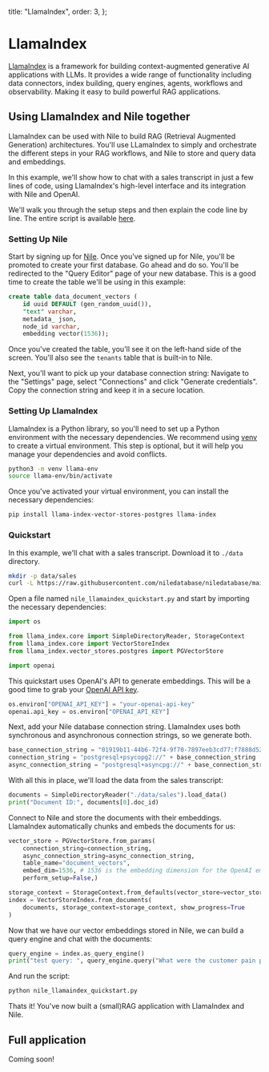 
  title: "LlamaIndex",
  order: 3,
};

# LlamaIndex

[LlamaIndex](https://llamaindex.ai/) is a framework for building context-augmented generative AI applications with LLMs.
It provides a wide range of functionality including data connectors, index building, query engines, agents, workflows and observability.
Making it easy to build powerful RAG applications.

## Using LlamaIndex and Nile together

LlamaIndex can be used with Nile to build RAG (Retrieval Augmented Generation) architectures.
You'll use LLamaIndex to simply and orchestrate the different steps in your RAG workflows, and Nile to store and query data and embeddings.

In this example, we'll show how to chat with a sales transcript in just a few lines of code, using LlamaIndex's high-level interface and its integration with Nile and OpenAI.

We'll walk you through the setup steps and then explain the code line by line. The entire script is available [here](https://github.com/niledatabase/niledatabase/blob/main/examples/integrations/code_snippets/nile_llamaindex_quickstart.py).

### Setting Up Nile

Start by signing up for [Nile](https://console.thenile.dev/). Once you've signed up for Nile, you'll be promoted to create your first database. Go ahead and do so. You'll be redirected to the "Query Editor" page
of your new database. This is a good time to create the table we'll be using in this example:

```sql
create table data_document_vectors (
    id uuid DEFAULT (gen_random_uuid()),
    "text" varchar,
    metadata_ json,
    node_id varchar,
    embedding vector(1536));
```

Once you've created the table, you'll see it on the left-hand side of the screen. You'll also see the `tenants` table that is built-in to Nile.

Next, you'll want to pick up your database connection string: Navigate to the "Settings" page, select "Connections" and click "Generate credentials".
Copy the connection string and keep it in a secure location.

### Setting Up LlamaIndex

LlamaIndex is a Python library, so you'll need to set up a Python environment with the necessary dependencies.
We recommend using [venv](https://docs.python.org/3/library/venv.html) to create a virtual environment.
This step is optional, but it will help you manage your dependencies and avoid conflicts.

```bash
python3 -m venv llama-env
source llama-env/bin/activate
```

Once you've activated your virtual environment, you can install the necessary dependencies:

```bash
pip install llama-index-vector-stores-postgres llama-index
```

### Quickstart

In this example, we'll chat with a sales transcript. Download it to `./data` directory.

```bash
mkdir -p data/sales
curl -L https://raw.githubusercontent.com/niledatabase/niledatabase/main/examples/ai/sales_insight/data/transcripts/nexiv-solutions__0_transcript.txt -o data/sales/sales_transcript.txt
```

Open a file named `nile_llamaindex_quickstart.py` and start by importing the necessary dependencies:

```python
import os

from llama_index.core import SimpleDirectoryReader, StorageContext
from llama_index.core import VectorStoreIndex
from llama_index.vector_stores.postgres import PGVectorStore

import openai
```

This quickstart uses OpenAI's API to generate embeddings.
This will be a good time to grab your [OpenAI API key](https://platform.openai.com/api-keys).

```python
os.environ["OPENAI_API_KEY"] = "your-openai-api-key"
openai.api_key = os.environ["OPENAI_API_KEY"]
```

Next, add your Nile database connection string. LlamaIndex uses both synchronous and asynchronous connection strings, so we generate both.

```python
base_connection_string = "01919b11-44b6-72f4-9f70-7897eeb3cd77:f7888d52-11f4-422f-9665-f950db6406b0@us-west-2.db.thenile.dev:5432/sales_insight"
connection_string = "postgresql+psycopg2://" + base_connection_string
async_connection_string = "postgresql+asyncpg://" + base_connection_string
```

With all this in place, we'll load the data from the sales transcript:

```python
documents = SimpleDirectoryReader("./data/sales").load_data()
print("Document ID:", documents[0].doc_id)
```

Connect to Nile and store the documents with their embeddings. LlamaIndex automatically chunks and embeds the documents for us:

```python
vector_store = PGVectorStore.from_params(
    connection_string=connection_string,
    async_connection_string=async_connection_string,
    table_name="document_vectors",
    embed_dim=1536, # 1536 is the embedding dimension for the OpenAI embedding model we're using
    perform_setup=False,)

storage_context = StorageContext.from_defaults(vector_store=vector_store)
index = VectorStoreIndex.from_documents(
    documents, storage_context=storage_context, show_progress=True
)
```

Now that we have our vector embeddings stored in Nile, we can build a query engine and chat with the documents:

```python
query_engine = index.as_query_engine()
print("test query: ", query_engine.query("What were the customer pain points?"))
```

And run the script:

```bash
python nile_llamaindex_quickstart.py
```

Thats it! You've now built a (small)RAG application with LlamaIndex and Nile.

## Full application

Coming soon!
